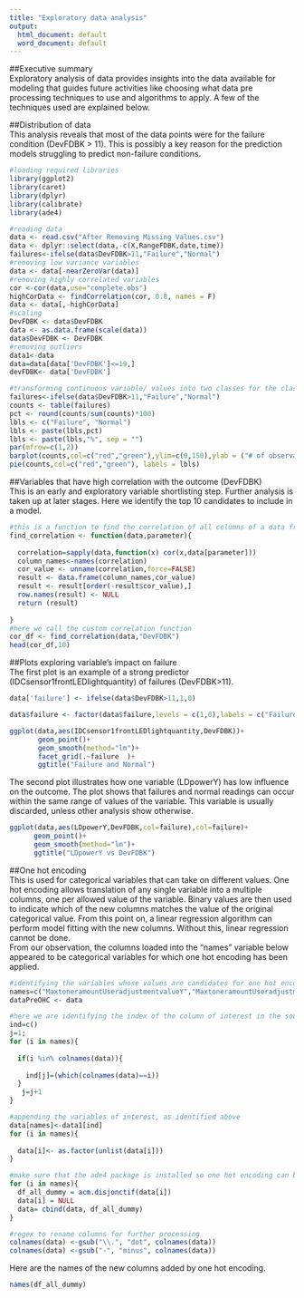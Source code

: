 ```yaml
---
title: "Exploratory data analysis"
output:
  html_document: default
  word_document: default
---
```

##Executive summary  
Exploratory analysis of data provides insights into the data available for modeling that guides future activities like choosing what data pre processing techniques to use and algorithms to apply. A few of the techniques used are explained below.   

##Distribution of data  
This analysis reveals that most of the data points were for the failure condition (DevFDBK > 11). This is possibly a key reason for the prediction models struggling to predict non-failure conditions.

```r
#loading required libraries
library(ggplot2)
library(caret)
library(dplyr)
library(calibrate)
library(ade4)
```

```r
#reading data
data <- read.csv("After Removing Missing Values.csv")
data <- dplyr::select(data,-c(X,RangeFDBK,date,time))
failures<-ifelse(data$DevFDBK>11,"Failure","Normal")
#removing low variance variables
data <- data[-nearZeroVar(data)]
#removing highly correlated variables
cor <-cor(data,use="complete.obs")
highCorData <- findCorrelation(cor, 0.8, names = F)
data <- data[,-highCorData]
#scaling
DevFDBK <- data$DevFDBK
data <- as.data.frame(scale(data))
data$DevFDBK <- DevFDBK
#removing outliers
data1<-data
data=data[data['DevFDBK']<=19,]
devFDBK<- data['DevFDBK']

#transforming continuous variable/ values into two classes for the classifier
failures<-ifelse(data$DevFDBK>11,"Failure","Normal")
counts <- table(failures)
pct <- round(counts/sum(counts)*100)
lbls <- c("Failure", "Normal")
lbls <- paste(lbls,pct)
lbls <- paste(lbls,"%", sep = "")
par(mfrow=c(1,2))
barplot(counts,col=c("red","green"),ylim=c(0,150),ylab = ("# of observations"))
pie(counts,col=c("red","green"), labels = lbls)
```


##Variables that have high correlation with the outcome (DevFDBK)  
This is an early and exploratory variable shortlisting step. Further analysis is taken up at later stages. Here we identify the top 10 candidates to include in a model.  
```r
#this is a function to find the correlation of all columns of a data frame "data" with a specific column within the same data frame and labeled as "parameter"
find_correlation <- function(data,parameter){
  
  correlation=sapply(data,function(x) cor(x,data[parameter]))
  column_names<-names(correlation)
  cor_value <- unname(correlation,force=FALSE)
  result <- data.frame(column_names,cor_value)
  result <- result[order(-result$cor_value),]
  row.names(result) <- NULL
  return (result)
  
} 
#here we call the custom correlation function
cor_df <- find_correlation(data,"DevFDBK")  
head(cor_df,10)

```

##Plots exploring variable's impact on failure   
The first plot is an example of a strong predictor (IDCsensor1frontLEDlightquantity) of failures (DevFDBK>11).  

```r
data['failure'] <- ifelse(data$DevFDBK>11,1,0)

data$failure <- factor(data$failure,levels = c(1,0),labels = c("Failure", "Not Failure"))

ggplot(data,aes(IDCsensor1frontLEDlightquantity,DevFDBK))+
       geom_point()+
       geom_smooth(method="lm")+
       facet_grid(.~failure  )+
       ggtitle("Failure and Normal")
```
  
The second plot illustrates how one variable (LDpowerY) has low influence on the outcome. The plot shows that failures and normal readings can occur within the same range of values of the variable. This variable is usually discarded, unless other analysis show otherwise.  
```r

ggplot(data,aes(LDpowerY,DevFDBK,col=failure),col=failure)+
      geom_point()+
      geom_smooth(method="lm")+
      ggtitle("LDpowerY vs DevFDBK")

```
  
##One hot encoding  
This is used for categorical variables that can take on different values. One hot encoding allows translation of any single variable into a multiple columns, one per allowed value of the variable. Binary values are then used to indicate which of the new columns matches the value of the original categorical value. From this point on, a linear regression algorithm can perform model fitting with the new columns. Without this, linear regression cannot be done.  
From our observation, the columns loaded into the "names" variable below appeared to be categorical variables for which one hot encoding has been applied.  
```r
#identifying the variables whose values are candidates for one hot encoding 
names=c("MaxtoneramountUseradjustmentvalueY","MaxtoneramountUseradjustmentvalueC","MaxtoneramountUseradjustmentvalueK")
dataPreOHC <- data

#here we are identifying the index of the column of interest in the source data frame
ind=c()
j=1;
for (i in names){
  
  if(i %in% colnames(data)){
    
    ind[j]=(which(colnames(data)==i))
  }
   j=j+1
}

#appending the variables of interest, as identified above
data[names]<-data1[ind]
for (i in names){
  
  data[i]<- as.factor(unlist(data[i]))
}

#make sure that the ade4 package is installed so one hot encoding can be performed
for (i in names){
  df_all_dummy = acm.disjonctif(data[i])
  data[i] = NULL
  data= cbind(data, df_all_dummy)
}

#regex to rename columns for further processing
colnames(data) <-gsub("\\.", "dot", colnames(data))
colnames(data) <-gsub("-", "minus", colnames(data))

```

Here are the names of the new columns added by one hot encoding.
```r
names(df_all_dummy)
```




